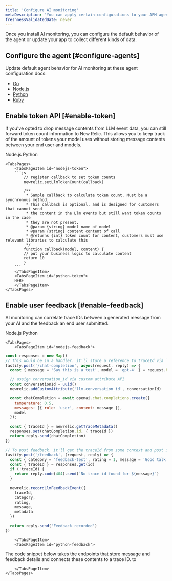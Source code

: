 ```yaml
---
title: 'Configure AI monitoring'
metaDescription: 'You can apply certain configurations to your APM agents to change how your AI data appears in New Relic.'
freshnessValidatedDate: never
---
```


Once you install AI monitoring, you can configure the default behavior of the agent or update your app to collect different kinds of data. 

## Configure the agent [#configure-agents]

Update default agent behavior for AI monitoring at these agent configuration docs: 

* [Go](/docs/apm/agents/go-agent/configuration/go-agent-configuration/#ai-monitoring)
* [Node.js](/docs/apm/agents/nodejs-agent/installation-configuration/nodejs-agent-configuration/#ai-monitoring)
* [Python](/docs/apm/agents/python-agent/configuration/python-agent-configuration/#ai-monitoring)
* [Ruby](/docs/apm/agents/ruby-agent/configuration/ruby-agent-configuration/#ai-monitoring)

## Enable token API [#enable-token]

If you've opted to drop message contents from LLM event data, you can still forward token count information to New Relic. This allows you to keep track of the amount of tokens your model uses without storing message contents between your end user and models. 

<Tabs>
	<TabsBar>
        <TabsBarItem id="nodejs-token">
            Node.js
        </TabsBarItem>
        <TabsBarItem id="python-token">
            Python
        </TabsBarItem>
    </TabsBar>

    <TabsPages>
        <TabsPageItem id="nodejs-token">
        ```js
            // register callback to set token counts 
            newrelic.setLlmTokenCount(callback)

            /**
             * Sample callback to calculate token count. Must be a synchronous method.
             * This callback is optional, and is designed for customers that cannot send
             * the content in the Llm events but still want token counts in the case
             * they are not present.
             * @param {string} model name of model
             * @param {string} content content of call
             * @returns {int} token count for content, customers must use relevant libraries to calculate this
             */
            function callback(model, content) {
            // put your business logic to calculate content
            return 10
            }
        ``` 
        </TabsPageItem>
        <TabsPageItem id="python-token">
        HERE
        </TabsPageItem>
    </TabsPages>
</Tabs>

## Enable user feedback [#enable-feedback]

AI monitoring can correlate trace IDs between a generated message from your AI and the feedback an end user submitted. 

<Tabs>
	<TabsBar>
        <TabsBarItem id="nodejs-feedback">
            Node.js
        </TabsBarItem>
        <TabsBarItem id="python-feedback">
            Python
        </TabsBarItem>
    </TabsBar>

    <TabsPages>
        <TabsPageItem id="nodejs-feedback">
```js
const responses = new Map()
// This would be in a handler. it'll store a reference to traceId via `newrelic.getTraceMetadata()
fastify.post('/chat-completion', async(request, reply) => {
  const { message = 'Say this is a test', model = 'gpt-4' } = request.body || {}

  // assign conversation_id via custom attribute API
  const conversationId = uuid()
  newrelic.addCustomAttribute('llm.conversation_id', conversationId)

  const chatCompletion = await openai.chat.completions.create({
    temperature: 0.5,
    messages: [{ role: 'user', content: message }],
    model
  });

  const { traceId } = newrelic.getTraceMetadata()
  responses.set(chatCompletion.id, { traceId })
  return reply.send(chatCompletion)
})

// To post feedback. it'll get the traceId from some context and post it via `newrelic.recordLlmFeedback`
fastify.post('/feedback', (request, reply) => {
  const { category = 'feedback-test', rating = 1, message = 'Good talk', metadata, id } = request.body || {}
  const { traceId } = responses.get(id)
  if (!traceId) {
    return reply.code(404).send(`No trace id found for ${message}`)
  }

  newrelic.recordLlmFeedbackEvent({
    traceId,
    category,
    rating,
    message,
    metadata
  })

  return reply.send('Feedback recorded')
})
```        
        </TabsPageItem>
        <TabsPageItem id="python-feedback">
The code snippet below takes the endpoints that store message and feedback details and connects these contents to a trace ID. to 

        </TabsPageItem>
    </TabsPages>
</Tabs>